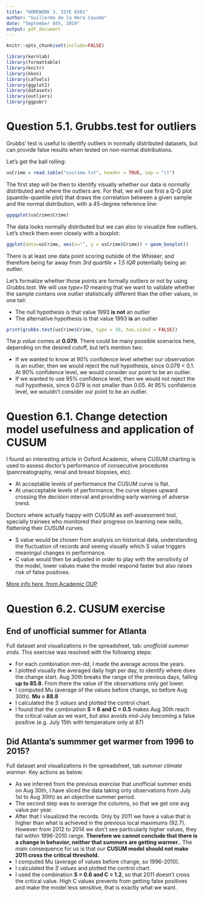 ```yaml
---
title: "HOMEWORK 3. ISYE 6501"
author: "Guillermo de la Hera Casado"
date: "September 8th, 2019"
output: pdf_document
---
```


```r
knitr::opts_chunk$set(include=FALSE)
```


```r
library(kernlab)
library(formattable)
library(knitr)
library(kknn)
library(caTools)
library(ggplot2)
library(datasets)
library(outliers)
library(ggpubr)
```


# Question 5.1. Grubbs.test for outliers

Grubbs' test is useful to identify outliers in normally distributed datasets, but can provide false results when tested on non-normal distributions.

Let's get the ball rolling:

```r
usCrime = read.table("uscrime.txt", header = TRUE, sep = "\t")
```

The first step will be then to identify visually whether our data is normally distributed and where the outliers are. For that, we will use first a Q-Q plot (quantile-quantile plot) that draws the correlation between a given sample and the normal distribution, with a 45-degree reference line:

```r
ggqqplot(usCrime$Crime)
```

The data looks normally distributed but we can also to visualize few outliers. Let's check them even closely with a boxplot:

```r
ggplot(data=usCrime, aes(x="", y = usCrime$Crime)) + geom_boxplot()
```

There is at least one data point scoring outside of the Whisker, and therefore being far away from *3rd quartile + 1.5 IQR* potentially being an outlier.

Let's formalize whether those points are formally outliers or not by using *Grubbs.test*. We will use *type=10* meaning that we want to validate whether the sample contans one outlier statistically different than the other values, in one tail:

* The null hypothesis is that value 1993 **is not** an outlier
* The alternative hypothesis is that value 1993 **is** an outlier

```r
print(grubbs.test(usCrime$Crime, type = 10, two.sided = FALSE))
```

The *p value* comes at **0.079**. There could be many possible scenarios here, depending on the desired cutoff,  but let's mention two:

* If we wanted to know at 90% confidence level whether our observation is an outlier, then we would reject the null hypothesis, since 0.079 < 0.1. At 90% confidence level, we would consider our point to be an outlier.
* If we wanted to use 95% confidence level, then we would not reject the null hypothesis, since 0.079 is not smaller than 0.05. At 95% confidence level, we wouldn't consider our point to be an outlier.

# Question 6.1. Change detection model usefulness and application of CUSUM

I found an interesting article in Oxford Academic, where CUSUM charting is used to assess doctor's performance of consecutive procedures (pancreatography, renal and breast biopsies, etc). 

* At acceptable levels of performance the CUSUM curve is flat.
* At unacceptable levels of performance, the curve slopes upward crossing the decision interval and providing early warning of adverse trend.

Doctors where actually happy with CUSUM as self-assessment tool, specially trainees who monitored their progress on learning new skills, flattening their CUSUM curves.

* S value would be chosen from analysis on historical data, understanding the fluctuation of records and seeing visually which S value triggers meaningul changes in performance. 
* C value would then be adjusted in order to play with the sensitivity of the model, lower values make the model respond faster but also raises risk of false positives.

[More info here, from Academic OUP](https://academic.oup.com/intqhc/article/14/3/251/1797286)

# Question 6.2. CUSUM exercise

## End of unofficial summer for Atlanta

Full dataset and visualizations in the spreadsheet, tab: *unofficial summer ends*. This exercise was resolved with the following steps: 

* For each combination mm-dd, I made the average across the years.
* I plotted visually the averaged daily high per day, to identify where does the change start. Aug 30th breaks the range of the previous days, falling **up to 85.8**. From there the value of the observations only get lower.
* I computed Mu (average of the values before change, so before Aug 30th). **Mu = 88.8**
* I calculated the *S values* and plotted the control chart.
* I found that the combination **S = 6 and C = 0.5** makes Aug 30th reach the critical value as we want, but also avoids mid-July becoming a false positive (e.g. July 15th with temperature only at 87)

## Did Atlanta's summmer get warmer from 1996 to 2015?

Full dataset and visualizations in the spreadsheet, tab *summer climate warmer*. Key actions as below:

* As we inferred from the previous exercise that unofficial summer ends on Aug 30th, I have sliced the data taking only observations from July 1st to Aug 30th) as an objective summer period.
* The second step was to average the columns, so that we get one avg value per year.
* After that I visualized the records. 0nly by 2011 we have a value that is higher than what is achieved in the previous local maximums (92.7). However from 2012 to 2014 we don't see particularly higher values, they fall within 1996-2010 range. **Therefore we cannot conclude that there is a change in behavior, neither that summers are getting warmer.**. The main consequence for us is that our **CUSUM model should not make 2011 cross the critical threshold.**
* I computed Mu (average of values before change, so 1996-2010). 
* I calculated the *S values* and plotted the control chart.
* I used the combination **S = 0.6 and C = 1.2**, so that 2011 doesn't cross the critical value. High C values prevents from getting false positives and make the model less sensitive, that is exactly what we want.
